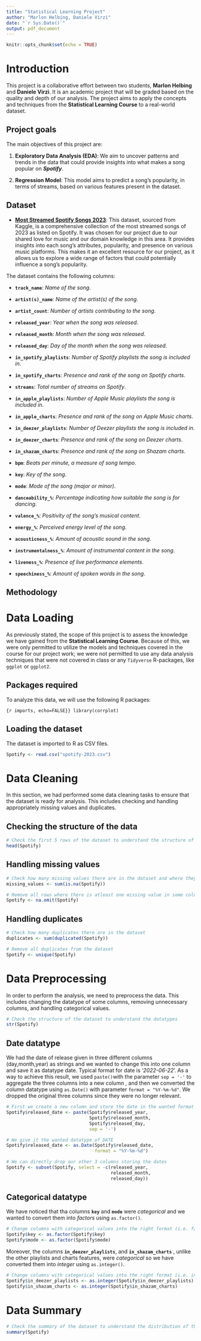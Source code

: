 ```yaml
---
title: "Statistical Learning Project"
author: "Marlon Helbing, Daniele Virzì"
date: "`r Sys.Date()`"
output: pdf_document
---
```


```r
knitr::opts_chunk$set(echo = TRUE)
```

# Introduction

This project is a collaborative effort between two students, **Marlon Helbing** and **Daniele Virzì**. It is an academic project that will be graded based on the quality and depth of our analysis. The project aims to apply the concepts and techniques from the **Statistical Learning Course** to a real-world dataset.

## Project goals

The main objectives of this project are:

1.  **Exploratory Data Analysis (EDA)**: We aim to uncover patterns and trends in the data that could provide insights into what makes a song popular on ***Spotify***.

2.  **Regression Model**: This model aims to predict a song's popularity, in terms of streams, based on various features present in the dataset.

## Dataset

- [**Most Streamed Spotify Songs 2023**](https://www.kaggle.com/datasets/nelgiriyewithana/top-spotify-songs-2023): This dataset, sourced from Kaggle, is a comprehensive collection of the most streamed songs of 2023 as listed on Spotify. It was chosen for our project due to our shared love for music and our domain knowledge in this area. It provides insights into each song’s attributes, popularity, and presence on various music platforms. This makes it an excellent resource for our project, as it allows us to explore a wide range of factors that could potentially influence a song’s popularity.

The dataset contains the following columns:

-   **`track_name`**: *Name of the song*.

-   **`artist(s)_name`**: *Name of the artist(s) of the song*.

-   **`artist_count`**: *Number of artists contributing to the song*.

-   **`released_year`**: *Year when the song was released*.

-   **`released_month`**: *Month when the song was released*.

-   **`released_day`**: *Day of the month when the song was released*.

-   **`in_spotify_playlists`**: *Number of Spotify playlists the song is included in*.

-   **`in_spotify_charts`**: *Presence and rank of the song on Spotify charts*.

-   **`streams`**: *Total number of streams on Spotify*.

-   **`in_apple_playlists`**: *Number of Apple Music playlists the song is included in*.

-   **`in_apple_charts`**: *Presence and rank of the song on Apple Music charts*.

-   **`in_deezer_playlists`**: *Number of Deezer playlists the song is included in*.

-   **`in_deezer_charts`**: *Presence and rank of the song on Deezer charts*.

-   **`in_shazam_charts`**: *Presence and rank of the song on Shazam charts*.

-   **`bpm`**: *Beats per minute, a measure of song tempo*.

-   **`key`**: *Key of the song*.

-   **`mode`**: *Mode of the song (major or minor)*.

-   **`danceability_%`**: *Percentage indicating how suitable the song is for dancing*.

-   **`valence_%`**: *Positivity of the song's musical content*.

-   **`energy_%`**: *Perceived energy level of the song*.

-   **`acousticness_%`**: *Amount of acoustic sound in the song*.

-   **`instrumentalness_%`**: *Amount of instrumental content in the song*.

-   **`liveness_%`**: *Presence of live performance elements*.

-   **`speechiness_%`**: *Amount of spoken words in the song*.

## Methodology


# Data Loading

As previously stated, the scope of this project is to assess the knowledge we have gained from the **Statistical Learning Course**. Because of this, we were only permitted to utilize the models and techniques covered in the course for our project work; we were not permitted to use any data analysis techniques that were not covered in class or any `Tidyverse` R-packages, like `ggplot` or `ggplot2`.

## Packages required

To analyze this data, we will use the following R packages:

```{r imports, echo=FALSE}}
library(corrplot)
```

## Loading the dataset

The dataset is imported to R as CSV files.

```r
Spotify <- read.csv("spotify-2023.csv")
```

# Data Cleaning

In this section, we had performed some data cleaning tasks to ensure that the dataset is ready for analysis. This includes checking and handling appropriately missing values and duplicates.

## Checking the structure of the data

```r
# Check the first 5 rows of the dataset to understand the structure of the data
head(Spotify)
```

## Handling missing values

```r
# Check how many missing values there are in the dataset and where they are
missing_values <- sum(is.na(Spotify))

# Remove all rows where there is atleast one missing value in some column
Spotify <- na.omit(Spotify)
```

## Handling duplicates

```r
# Check how many duplicates there are in the dataset
duplicates <- sum(duplicated(Spotify))

# Remove all duplicates from the dataset
Spotify <- unique(Spotify)
```

# Data Preprocessing

In order to perform the analysis, we need to preprocess the data. This includes changing the datatype of some columns, removing unnecessary columns, and handling categorical values.

```r
# Check the structure of the dataset to understand the datatypes
str(Spotify)
```

## Date datatype

We had the date of release given in three different columns (day,month,year) as strings and we wanted to change this into one column and save it as datatype date. Typical format for date is '*2022-06-22*'. As a way to achieve this result, we used `paste()`with the parameter `sep = '-'` to aggregate the three columns into a new column , and then we converted the column datatype using `as.Date()` with parameter `format = "%Y-%m-%d"`. We dropped the original three columns since they were no longer relevant.

```r
# First we create a new column and store the date in the wanted format 
Spotify$released_date <- paste(Spotify$released_year,
                               Spotify$released_month,
                               Spotify$released_day,
                               sep = '-')

# We give it the wanted datatype of DATE
Spotify$released_date <- as.Date(Spotify$released_date,
                                 format = "%Y-%m-%d")

# We can directly drop our other 3 columns storing the dates
Spotify <- subset(Spotify, select = -c(released_year,
                                       released_month,
                                       released_day))
```

## Categorical datatype

We have noticed that tha columns **`key`** and **`mode`** were *categorical* and we wanted to convert them into *factors* using `as.factor()`*.*

```r
# Change columns with categorical values into the right format (i.e. factor)
Spotify$key <- as.factor(Spotify$key)
Spotify$mode <- as.factor(Spotify$mode)
```

Moreover, the columns **`in_deezer_playlists`**, and **`in_shazam_charts`** , unlike the other playlists and charts features, were *categorical* so we have converted them into *integer* using `as.integer()`.

```r
# Change columns with categorical values into the right format (i.e. integer)
Spotify$in_deezer_playlists <- as.integer(Spotify$in_deezer_playlists)
Spotify$in_shazam_charts <- as.integer(Spotify$in_shazam_charts)
```

# Data Summary

```r
# Check the summary of the dataset to understand the distribution of the data
summary(Spotify)
```
